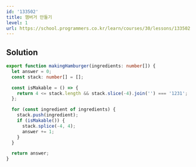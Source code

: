 ```yaml
---
id: '133502'
title: 햄버거 만들기
level: 1
url: https://school.programmers.co.kr/learn/courses/30/lessons/133502
---
```


## Solution

```typescript filename="solution.ts" copy
export function makingHamburger(ingredients: number[]) {
  let answer = 0;
  const stack: number[] = [];

  const isMakable = () => {
    return 4 <= stack.length && stack.slice(-4).join('') === '1231';
  };

  for (const ingredient of ingredients) {
    stack.push(ingredient);
    if (isMakable()) {
      stack.splice(-4, 4);
      answer += 1;
    }
  }

  return answer;
}
```

